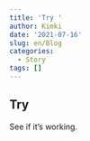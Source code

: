 ```yaml
---
title: 'Try '
author: Kimki
date: '2021-07-16'
slug: en/Blog
categories:
  - Story
tags: []
---
```



## Try 

See if it's working.